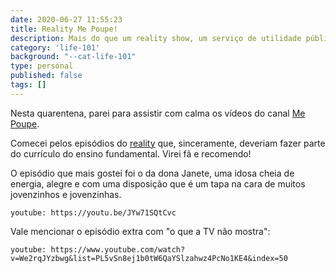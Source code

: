 ```yaml
---
date: 2020-06-27 11:55:23
title: Reality Me Poupe! 
description: Mais do que um reality show, um serviço de utilidade pública 
category: 'life-101'
background: "--cat-life-101"
type: personal
published: false
tags: []
---
```


Nesta quarentena, parei para assistir com calma os vídeos do canal [Me Poupe](https://www.youtube.com/channel/UC8mDF5mWNGE-Kpfcvnn0bUg).

Comecei pelos episódios do [reality](https://www.youtube.com/watch?v=vwgx3pAxpH4&list=PL5vSn8ej1b0tW6QaYSlzahwz4PcNo1KE4&index=46) que, sinceramente, deveriam fazer parte do currículo do ensino fundamental. Virei fã e recomendo! 

O episódio que mais gostei foi o da dona Janete, uma idosa cheia de energia, alegre e com uma disposição que é um tapa na cara de muitos jovenzinhos e jovenzinhas. 

`youtube: https://youtu.be/JYw71SQtCvc`

Vale mencionar o episódio extra com "o que a TV não mostra":

`youtube: https://www.youtube.com/watch?v=We2rqJYzbwg&list=PL5vSn8ej1b0tW6QaYSlzahwz4PcNo1KE4&index=50`